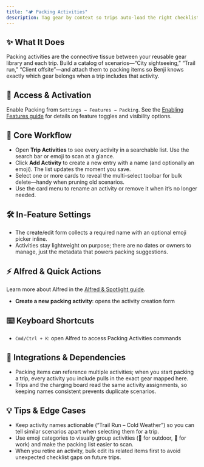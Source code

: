 ```yaml
---
title: "🏕️ Packing Activities"
description: Tag gear by context so trips auto-load the right checklist every time
---
```


## ✨ What It Does

Packing activities are the connective tissue between your reusable gear library and each trip. Build a catalog of scenarios—“City sightseeing,” “Trail run,” “Client offsite”—and attach them to packing items so Benji knows exactly which gear belongs when a trip includes that activity.

## 🚪 Access & Activation

Enable Packing from `Settings → Features → Packing`. See the [Enabling Features guide](/docs/enabling-features) for details on feature toggles and visibility options.

## 🧭 Core Workflow

- Open **Trip Activities** to see every activity in a searchable list. Use the search bar or emoji to scan at a glance.
- Click **Add Activity** to create a new entry with a name (and optionally an emoji). The list updates the moment you save.
- Select one or more cards to reveal the multi-select toolbar for bulk delete—handy when pruning old scenarios.
- Use the card menu to rename an activity or remove it when it’s no longer needed.

## 🛠️ In-Feature Settings

- The create/edit form collects a required name with an optional emoji picker inline.
- Activities stay lightweight on purpose; there are no dates or owners to manage, just the metadata that powers packing suggestions.

## ⚡ Alfred & Quick Actions

Learn more about Alfred in the [Alfred & Spotlight guide](/docs/alfred-spotlight).

- **Create a new packing activity**: opens the activity creation form

## ⌨️ Keyboard Shortcuts

- `Cmd/Ctrl + K`: open Alfred to access Packing Activities commands

## 🔗 Integrations & Dependencies

- Packing items can reference multiple activities; when you start packing a trip, every activity you include pulls in the exact gear mapped here.
- Trips and the charging board read the same activity assignments, so keeping names consistent prevents duplicate scenarios.

## 💡 Tips & Edge Cases

- Keep activity names actionable (“Trail Run – Cold Weather”) so you can tell similar scenarios apart when selecting them for a trip.
- Use emoji categories to visually group activities (🥾 for outdoor, 💼 for work) and make the packing list easier to scan.
- When you retire an activity, bulk edit its related items first to avoid unexpected checklist gaps on future trips.
